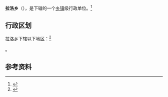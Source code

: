 {{中国乡级行政区|54/23/25/202/000}}

'''拉洛乡'''（{{bo|z=ལ་ལྷོ་|w=}}），是{{PRC admin/fullname|54/23/25/202/000|3}}下辖的一个[[乡镇|乡镇]]级行政单位。<ref>{{PRC admin/ref sgc|{{PRC admin/parent|54/23/25/202/000}}}}</ref>

== 行政区划 ==

拉洛乡下辖以下地区：<ref>{{PRC admin/ref sgc|54/23/25/202/000}}</ref>

{{PRC admin/children|54/23/25/202/000}}。

== 参考资料 ==

{{reflist}}

{{行政区划小作品}}
{{PRC admin/navcat|54/23/25/202/000}}
